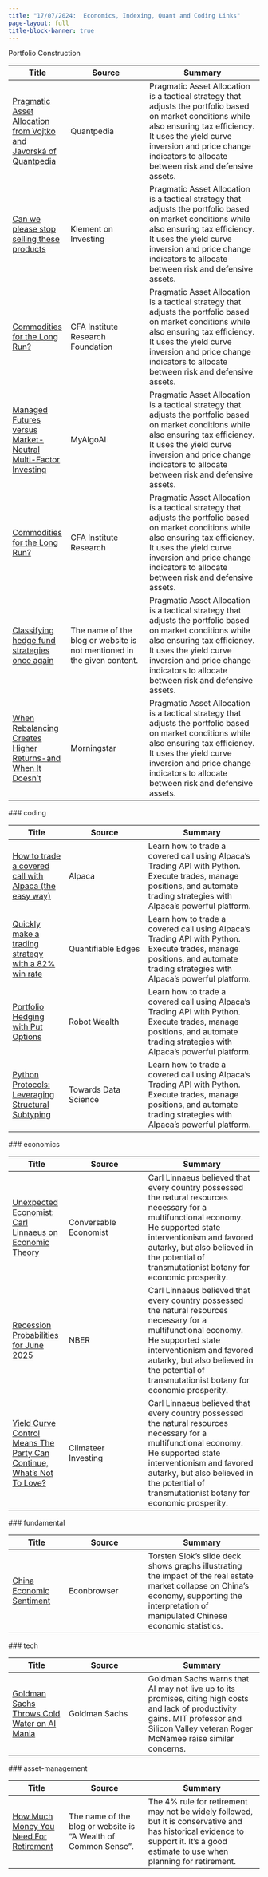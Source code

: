 ```yaml
---
title: "17/07/2024:  Economics, Indexing, Quant and Coding Links"
page-layout: full
title-block-banner: true
---
```



Portfolio Construction


|Title|Source|Summary|
|-----|-------|----------|
|[Pragmatic Asset Allocation from Vojtko and Javorská of Quantpedia](https://allocatesmartly.com/pragmatic-asset-allocation-from-vojtko-and-javorska-of-quantpedia/)|Quantpedia|Pragmatic Asset Allocation is a tactical strategy that adjusts the portfolio based on market conditions while also ensuring tax efficiency. It uses the yield curve inversion and price change indicators to allocate between risk and defensive assets. |
|[Can we please stop selling these products](https://klementoninvesting.substack.com/p/can-we-please-stop-selling-these)|Klement on Investing|Pragmatic Asset Allocation is a tactical strategy that adjusts the portfolio based on market conditions while also ensuring tax efficiency. It uses the yield curve inversion and price change indicators to allocate between risk and defensive assets. |
|[Commodities for the Long Run?](https://blogs.cfainstitute.org/investor/2024/07/08/commodities-for-the-long-run/)|CFA Institute Research Foundation|Pragmatic Asset Allocation is a tactical strategy that adjusts the portfolio based on market conditions while also ensuring tax efficiency. It uses the yield curve inversion and price change indicators to allocate between risk and defensive assets. |
|[Managed Futures versus Market-Neutral Multi-Factor Investing](https://insights.finominal.com/research-managed-futures-versus-market-neutral-multi-factor-investing)|MyAlgoAI|Pragmatic Asset Allocation is a tactical strategy that adjusts the portfolio based on market conditions while also ensuring tax efficiency. It uses the yield curve inversion and price change indicators to allocate between risk and defensive assets. |
|[Commodities for the Long Run?](https://blogs.cfainstitute.org/investor/2024/07/08/commodities-for-the-long-run/)|CFA Institute Research|Pragmatic Asset Allocation is a tactical strategy that adjusts the portfolio based on market conditions while also ensuring tax efficiency. It uses the yield curve inversion and price change indicators to allocate between risk and defensive assets. |
|[Classifying hedge fund strategies once again](http://mrzepczynski.blogspot.com/2024/07/classifying-hedge-fund-strategies-once.html)|The name of the blog or website is not mentioned in the given content.|Pragmatic Asset Allocation is a tactical strategy that adjusts the portfolio based on market conditions while also ensuring tax efficiency. It uses the yield curve inversion and price change indicators to allocate between risk and defensive assets. |
|[When Rebalancing Creates Higher Returns-and When It Doesn’t](https://www.morningstar.com/columns/rekenthaler-report/when-rebalancing-creates-higher-returnsand-when-it-doesnt)|Morningstar|Pragmatic Asset Allocation is a tactical strategy that adjusts the portfolio based on market conditions while also ensuring tax efficiency. It uses the yield curve inversion and price change indicators to allocate between risk and defensive assets. |


### coding

|Title|Source|Summary|
|-----|-------|----------|
|[How to trade a covered call with Alpaca (the easy way)](https://pyquantnews.com/the-pyquant-newsletter/how-to-trade-a-covered-call-with-alpaca)|Alpaca|Learn how to trade a covered call using Alpaca's Trading API with Python. Execute trades, manage positions, and automate trading strategies with Alpaca's powerful platform. |
|[Quickly make a trading strategy with a 82% win rate](https://pyquantnews.com/the-pyquant-newsletter/quickly-make-a-trading-strategy-with-a-82-win-rate)|Quantifiable Edges|Learn how to trade a covered call using Alpaca's Trading API with Python. Execute trades, manage positions, and automate trading strategies with Alpaca's powerful platform. |
|[Portfolio Hedging with Put Options](https://robotwealth.com/portfolio-hedging-with-put-options/)|Robot Wealth|Learn how to trade a covered call using Alpaca's Trading API with Python. Execute trades, manage positions, and automate trading strategies with Alpaca's powerful platform. |
|[Python Protocols: Leveraging Structural Subtyping](https://realpython.com/python-protocol/)|Towards Data Science|Learn how to trade a covered call using Alpaca's Trading API with Python. Execute trades, manage positions, and automate trading strategies with Alpaca's powerful platform. |


### economics

|Title|Source|Summary|
|-----|-------|----------|
|[Unexpected Economist: Carl Linnaeus on Economic Theory](https://conversableeconomist.com/2024/07/16/unexpected-economist-carl-linnaeus-on-economic-theory/)|Conversable Economist|Carl Linnaeus believed that every country possessed the natural resources necessary for a multifunctional economy. He supported state interventionism and favored autarky, but also believed in the potential of transmutationist botany for economic prosperity. |
|[Recession Probabilities for June 2025](https://econbrowser.com/archives/2024/07/recession-probabilities-for-june-2025)|NBER|Carl Linnaeus believed that every country possessed the natural resources necessary for a multifunctional economy. He supported state interventionism and favored autarky, but also believed in the potential of transmutationist botany for economic prosperity. |
|[Yield Curve Control Means The Party Can Continue, What's Not To Love?](http://climateerinvest.blogspot.com/2024/07/yield-curve-control-means-party-can.html)|Climateer Investing|Carl Linnaeus believed that every country possessed the natural resources necessary for a multifunctional economy. He supported state interventionism and favored autarky, but also believed in the potential of transmutationist botany for economic prosperity. |


### fundamental

|Title|Source|Summary|
|-----|-------|----------|
|[China Economic Sentiment](https://econbrowser.com/archives/2024/07/china-economic-sentiment)|Econbrowser|Torsten Slok's slide deck shows graphs illustrating the impact of the real estate market collapse on China's economy, supporting the interpretation of manipulated Chinese economic statistics. |


### tech

|Title|Source|Summary|
|-----|-------|----------|
|[Goldman Sachs Throws Cold Water on AI Mania](https://www.institutionalinvestor.com/article/2di0s1e6m7h197mfh6fb4/portfolio/goldman-sachs-throws-cold-water-on-ai-mania)|Goldman Sachs|Goldman Sachs warns that AI may not live up to its promises, citing high costs and lack of productivity gains. MIT professor and Silicon Valley veteran Roger McNamee raise similar concerns. |


### asset-management

|Title|Source|Summary|
|-----|-------|----------|
|[How Much Money You Need For Retirement](https://awealthofcommonsense.com/2024/07/how-much-money-you-need-for-retirement/)|The name of the blog or website is "A Wealth of Common Sense".|The 4% rule for retirement may not be widely followed, but it is conservative and has historical evidence to support it. It's a good estimate to use when planning for retirement. |
